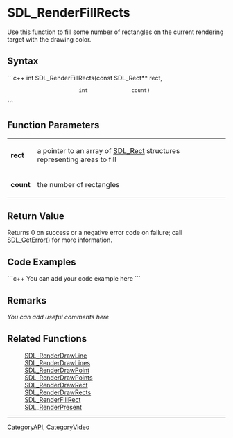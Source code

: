 <!-- pragma section-numbers off -->
<!-- pragma disable-camelcase -->

= SDL_RenderFillRects =
Use this function to fill some number of rectangles on the current rendering target with the drawing color.


== Syntax ==
```c++
int SDL_RenderFillRects(const SDL_Rect** rect,
                        int              count)
```

== Function Parameters ==
{|
|'''rect'''
|a pointer to an array of [[SDL_Rect]] structures representing areas to fill
|-
|'''count'''
|the number of rectangles
|}

== Return Value ==
Returns 0 on success or a negative error code on failure; call [[SDL_GetError]]() for more information.

== Code Examples ==
```c++
You can add your code example here
```

== Remarks ==
''You can add useful comments here''

== Related Functions ==
:[[SDL_RenderDrawLine]]
:[[SDL_RenderDrawLines]]
:[[SDL_RenderDrawPoint]]
:[[SDL_RenderDrawPoints]]
:[[SDL_RenderDrawRect]]
:[[SDL_RenderDrawRects]]
:[[SDL_RenderFillRect]]
:[[SDL_RenderPresent]]

----
[[CategoryAPI]], [[CategoryVideo]]

